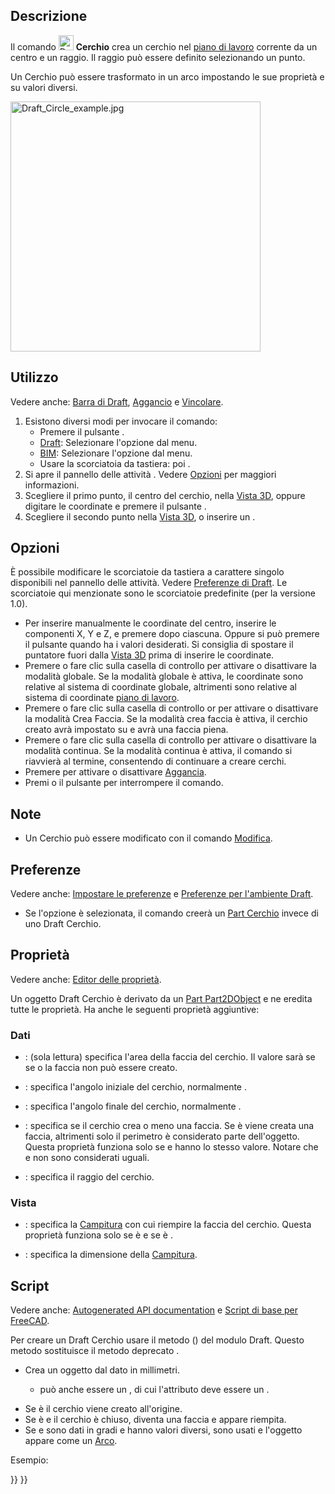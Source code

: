 <languages/>

{{Docnav/it
|[[Draft_Arc_3Points/it|Arco da 3 punti]]
|[[Draft_Ellipse/it|Ellisse]]
|[[Draft_Workbench/it|Draft]]
|IconL=Draft_Arc_3Points.svg
|IconR=Draft_Ellipse.svg
|IconC=Workbench_Draft.svg
}}

{{GuiCommand/it
|Name=Draft Circle
|Name/it=Draft Cerchio
|MenuLocation=Drafting → Cerchio<br>2D Drafting → Cerchio
|Workbenches=[[Draft_Workbench/it|Draft]], [[BIM_Workbench/it|BIM]]
|Shortcut={{KEY|C}} {{KEY|I}}
|Version=0.7
|SeeAlso=[[Draft Arc/it|Draft Arco]], [[Draft_Arc_3Points/it|Draft Arco da 3 punti]]
}}

<span id="Description"></span>
==Descrizione== 

Il comando [[Image:Draft_Circle.svg|24px]] '''Cerchio''' crea un cerchio nel [[Draft_SelectPlane/it|piano di lavoro]] corrente da un centro e un raggio. Il raggio può essere definito selezionando un punto.

Un Cerchio può essere trasformato in un arco impostando le sue proprietà {{PropertyData|First Angle}} e {{PropertyData|Last Angle}} su valori diversi.

[[Image:Draft_Circle_example.jpg|400px]]
{{Caption|Cerchio definito da due punti, centro e raggio}}

<span id="Usage"></span>
==Utilizzo== 

Vedere anche: [[Draft_Tray/it|Barra di Draft]], [[Draft_Snap/it|Aggancio]] e [[Draft_Constrain/it|Vincolare]].

# Esistono diversi modi per invocare il comando:
#* Premere il pulsante {{Button|[[Image:Draft_Circle.svg|16px]] [[Draft_Circle/it|Cerchio]]}}.
#* [[Draft_Workbench/it|Draft]]: Selezionare l'opzione {{MenuCommand|Drafting → [[Image:Draft_Circle.svg|16px]] Cerchio}} dal menu.
#* [[BIM_Workbench/it|BIM]]: Selezionare l'opzione {{MenuCommand|2D Drafting → [[Image:Draft_Circle.svg|16px]] Cerchio}} dal menu.
#* Usare la scorciatoia da tastiera: {{KEY|C}} poi {{KEY|I}}.
# Si apre il pannello delle attività {{MenuCommand|Cerchio}}. Vedere [[#Options|Opzioni]] per maggiori informazioni.
# Scegliere il primo punto, il centro del cerchio, nella [[3D_view/it|Vista 3D]], oppure digitare le coordinate e premere il pulsante {{Button|[[Image:Draft_AddPoint.svg|16px]] Inserisci punto}}.
# Scegliere il secondo punto nella [[3D_view/it|Vista 3D]], o inserire un {{MenuCommand|Raggio}}.

<span id="Options"></span>
==Opzioni==

È possibile modificare le scorciatoie da tastiera a carattere singolo disponibili nel pannello delle attività. Vedere [[Draft_Preferences/it|Preferenze di Draft]]. Le scorciatoie qui menzionate sono le scorciatoie predefinite (per la versione 1.0).

* Per inserire manualmente le coordinate del centro, inserire le componenti X, Y e Z, e premere {{KEY|Enter}} dopo ciascuna. Oppure si può premere il pulsante {{Button|[[Image:Draft_AddPoint.svg|16px]] Inserisci punto}} quando ha i valori desiderati. Si consiglia di spostare il puntatore fuori dalla [[3D_view/it|Vista 3D]] prima di inserire le coordinate.
* Premere {{KEY|G}} o fare clic sulla casella di controllo {{MenuCommand|Globale}} per attivare o disattivare la modalità globale. Se la modalità globale è attiva, le coordinate sono relative al sistema di coordinate globale, altrimenti sono relative al sistema di coordinate [[Draft_SelectPlane/it|piano di lavoro]].
* Premere {{KEY|F}} o fare clic sulla casella di controllo {{MenuCommand|Riempito}}{{VersionNoteMinus/it|1.0}} or {{MenuCommand|Crea faccia}}{{VersionNote/it|1.1}} per attivare o disattivare la modalità Crea Faccia. Se la modalità crea faccia è attiva, il cerchio creato avrà {{PropertyData|Make Face}} impostato su {{TRUE}} e avrà una faccia piena.
* Premere {{KEY|N}} o fare clic sulla casella di controllo {{MenuCommand|Continua}} per attivare o disattivare la modalità continua. Se la modalità continua è attiva, il comando si riavvierà al termine, consentendo di continuare a creare cerchi.
* Premere {{KEY|S}} per attivare o disattivare [[Draft_Snap/it|Aggancia]].
* Premi {{KEY|Esc}} o il pulsante {{Button|Chiudi}} per interrompere il comando.

<span id="Notes"></span>
==Note==

* Un Cerchio può essere modificato con il comando [[Draft_Edit/it|Modifica]].

<span id="Preferences"></span>
==Preferenze==

Vedere anche: [[Preferences_Editor/it|Impostare le preferenze]] e [[Draft_Preferences/it|Preferenze per l'ambiente Draft]].

* Se l'opzione {{MenuCommand|Modifica → Preferenze... → Draft → Generale → Crea primitive della parte se possibile}} è selezionata, il comando creerà un [[Part_Circle/it|Part Cerchio]] invece di uno Draft Cerchio.

<span id="Properties"></span>
==Proprietà==

Vedere anche: [[Property_editor/it|Editor delle proprietà]].

Un oggetto Draft Cerchio è derivato da un [[Part_Part2DObject/it|Part Part2DObject]] e ne eredita tutte le proprietà. Ha anche le seguenti proprietà aggiuntive:

<span id="Data"></span>
===Dati===

{{TitleProperty|Draft}}

* {{PropertyData|Area|Area}}: (sola lettura) specifica l'area della faccia del cerchio. Il valore sarà {{value|0.0}} se {{PropertyData|Make Face}} se {{FALSE}} o la faccia non può essere creato.
* {{PropertyData|First Angle|Angle}}: specifica l'angolo iniziale del cerchio, normalmente {{value|0&#176;}}.
* {{PropertyData|Last Angle|Angle}}: specifica l'angolo finale del cerchio, normalmente {{value|0&#176;}}.
* {{PropertyData|Make Face|Bool}}: specifica se il cerchio crea o meno una faccia. Se è {{TRUE}} viene creata una faccia, altrimenti solo il perimetro è considerato parte dell'oggetto. Questa proprietà funziona solo se {{PropertyData|First Angle}} e {{PropertyData|Last Angle}} hanno lo stesso valore. Notare che {{value|0&#176;}} e {{value|360&#176;}} non sono considerati uguali.
* {{PropertyData|Radius|Length}}: specifica il raggio del cerchio.

<span id="View"></span>
===Vista===

{{TitleProperty|Draft}}

* {{PropertyView|Pattern|Enumeration}}: specifica la [[Draft_Pattern/it|Campitura]] con cui riempire la faccia del cerchio. Questa proprietà funziona solo se {{PropertyData|Make Face}} è {{TRUE}} e se {{PropertyView|Display Mode}} è {{value|Flat Lines}}.
* {{PropertyView|Pattern Size|Float}}: specifica la dimensione della [[Draft_Pattern/it|Campitura]].

<span id="Scripting"></span>
==Script==

Vedere anche: [https://freecad.github.io/SourceDoc/ Autogenerated API documentation] e [[FreeCAD Scripting Basics/it|Script di base per FreeCAD]].

Per creare un Draft Cerchio usare il metodo {{incode|make_circle}} ({{Version/it|0.19}}) del modulo Draft. Questo metodo sostituisce il metodo deprecato {{incode|makeCircle}}.

{{Code|code=
circle = make_circle(radius, placement=None, face=None, startangle=None, endangle=None, support=None)
circle = make_circle(Part.Edge, placement=None, face=None, startangle=None, endangle=None, support=None)
}}

* Crea un oggetto {{incode|circle}} dal dato {{incode|radius}} in millimetri.
** {{incode|radius}} può anche essere un {{incode|Part.Edge}}, di cui l'attributo {{incode|Curve}} deve essere un {{incode|Part.Circle}}.
* Se {{incode|placement}} è {{incode|None}} il cerchio viene creato all'origine.
* Se {{incode|face}} è {{incode|True}} e il cerchio è chiuso, diventa  una faccia e appare riempita.
* Se {{incode|startangle}} e {{incode|endangle}} sono dati in gradi e hanno valori diversi, sono usati e l'oggetto appare come un [[Draft Arc/it|Arco]].

Esempio:
{{Code|code=
import FreeCAD as App
import Draft

doc = App.newDocument()

circle1 = Draft.make_circle(200)

zaxis = App.Vector(0, 0, 1)
p2 = App.Vector(1000, 1000, 0)
place2 = App.Placement(p2, App.Rotation(zaxis, 0))
circle2 = Draft.make_circle(500, placement=place2)

p3 = App.Vector(-1000, -1000, 0)
place3 = App.Placement(p3, App.Rotation(zaxis, 0))
circle3 = Draft.make_circle(750, placement=place3)

doc.recompute()
}}


{{Docnav/it
|[[Draft_Arc_3Points/it|Arco da 3 punti]]
|[[Draft_Ellipse/it|Ellisse]]
|[[Draft_Workbench/it|Draft]]
|IconL=Draft_Arc_3Points.svg
|IconR=Draft_Ellipse.svg
|IconC=Workbench_Draft.svg
}}

{{Draft Tools navi{{#translation:}}}}
{{Userdocnavi{{#translation:}}}}